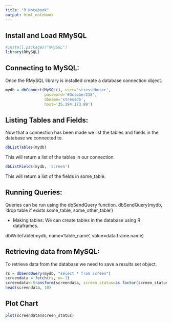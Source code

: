 ```yaml
---
title: "R Notebook"
output: html_notebook
---
```


Install and Load RMySQL 
-----------------------

```r
#install.packages("RMySQL")
library(RMySQL)
```

Connecting to MySQL:
--------------------
Once the RMySQL library is installed create a database connection object.

```r
mydb = dbConnect(MySQL(), user='stressdbuser', 
                 password='#October218', 
                 dbname='stressdb', 
                 host='35.194.173.89')
```

Listing Tables and Fields:
--------------------------
Now that a connection has been made we list the tables and fields in the database we connected to.

```r
dbListTables(mydb)
```

This will return a list of the tables in our connection. 

```r
dbListFields(mydb, 'screen')
```

This will return a list of the fields in some_table.

Running Queries:
----------------
Queries can be run using the dbSendQuery function.
dbSendQuery(mydb, 'drop table if exists some_table, some_other_table')

- Making tables:
We can create tables in the database using R dataframes.

dbWriteTable(mydb, name='table_name', value=data.frame.name)

Retrieving data from MySQL:
-----------------------------
To retrieve data from the database we need to save a results set object.

```r
rs = dbSendQuery(mydb, "select * from screen")
screendata = fetch(rs, n=-1)
screendata<-transform(screendata, screen_status=as.factor(screen_status))
head(screendata, 10)
```

Plot Chart
----------

```r
plot(screendata$screen_status)
```